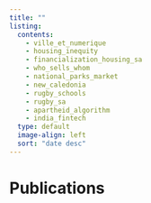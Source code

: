 ---
title: ""
listing:
  contents: 
    - ville_et_numerique
    - housing_inequity
    - financialization_housing_sa
    - who_sells_whom
    - national_parks_market
    - new_caledonia
    - rugby_schools
    - rugby_sa
    - apartheid_algorithm
    - india_fintech
  type: default
  image-align: left
  sort: "date desc"
---





# Publications